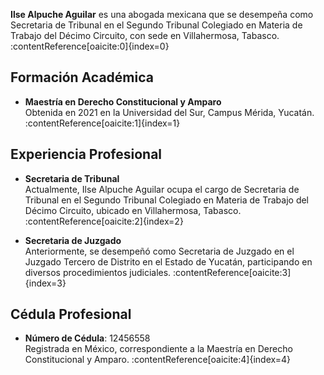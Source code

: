 **Ilse Alpuche Aguilar** es una abogada mexicana que se desempeña como Secretaria de Tribunal en el Segundo Tribunal Colegiado en Materia de Trabajo del Décimo Circuito, con sede en Villahermosa, Tabasco. :contentReference[oaicite:0]{index=0}

## Formación Académica

- **Maestría en Derecho Constitucional y Amparo**  
  Obtenida en 2021 en la Universidad del Sur, Campus Mérida, Yucatán. :contentReference[oaicite:1]{index=1}

## Experiencia Profesional

- **Secretaria de Tribunal**  
  Actualmente, Ilse Alpuche Aguilar ocupa el cargo de Secretaria de Tribunal en el Segundo Tribunal Colegiado en Materia de Trabajo del Décimo Circuito, ubicado en Villahermosa, Tabasco. :contentReference[oaicite:2]{index=2}

- **Secretaria de Juzgado**  
  Anteriormente, se desempeñó como Secretaria de Juzgado en el Juzgado Tercero de Distrito en el Estado de Yucatán, participando en diversos procedimientos judiciales. :contentReference[oaicite:3]{index=3}

## Cédula Profesional

- **Número de Cédula**: 12456558  
  Registrada en México, correspondiente a la Maestría en Derecho Constitucional y Amparo. :contentReference[oaicite:4]{index=4}